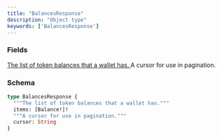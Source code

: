 ```yaml
---
title: "BalancesResponse"
description: "Object type"
keywords: ['BalancesResponse']
---
```


### Fields

<a href="/api-reference/types/balance">
  <ResponseField name="items" type="[Balance!]!" required>
    The list of token balances that a wallet has.
  </ResponseField>
</a>

<ResponseField name="cursor" type="String">
  A cursor for use in pagination.
</ResponseField>

### Schema


```graphql 
type BalancesResponse {
  """The list of token balances that a wallet has."""
  items: [Balance!]!
  """A cursor for use in pagination."""
  cursor: String
}
```
